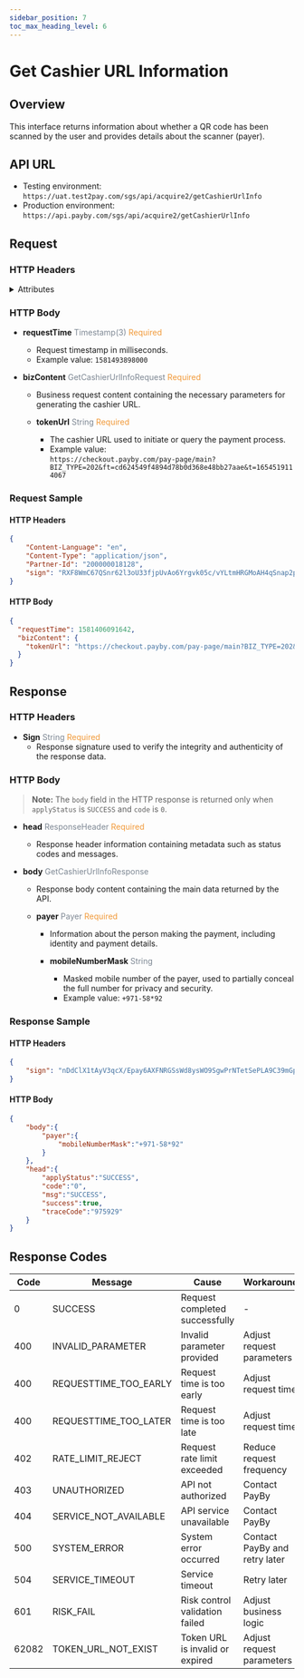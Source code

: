 ```yaml
---
sidebar_position: 7
toc_max_heading_level: 6
---
```



# Get Cashier URL Information

## Overview

This interface returns information about whether a QR code has been scanned by the user and provides details about the scanner (payer).

## API URL

- Testing environment: `https://uat.test2pay.com/sgs/api/acquire2/getCashierUrlInfo`
- Production environment: `https://api.payby.com/sgs/api/acquire2/getCashierUrlInfo`

## Request

### HTTP Headers

<details>
  <summary>Attributes</summary>
  <RequestHeader/>
</details>

### HTTP Body

- **requestTime** <font color='#7d8793'>Timestamp(3)</font> <font color='#f19938'>Required</font>  
  - Request timestamp in milliseconds.  
  - Example value: `1581493898000`

- **bizContent** <font color='#7d8793'>GetCashierUrlInfoRequest</font> <font color='#f19938'>Required</font>  
  - Business request content containing the necessary parameters for generating the cashier URL.

  - **tokenUrl** <font color='#7d8793'>String</font> <font color='#f19938'>Required</font>  
    - The cashier URL used to initiate or query the payment process.  
    - Example value:  
      `https://checkout.payby.com/pay-page/main?BIZ_TYPE=202&ft=cd624549f4894d78b0d368e48bb27aae&t=1654519114067`

### Request Sample

#### HTTP Headers

```json
{
    "Content-Language": "en",
    "Content-Type": "application/json",
    "Partner-Id": "200000018128",
    "sign": "RXF8WmC67QSnr62l3oU33fjpUvAo6Yrgvk05c/vYLtmHRGMoAH4qSnap2pto3mY7KgyP5wkNUsyQXJ/ZwbfccSONLb5zA7Z7q74IsOwdJw3BKXxVWr4tfjkA02Pfcp0cZWjE/Y8jTcbtgdc5VI90LNmkgPWbrSlDbNW8p3NlhnKg+Xfl95SgMBPF9afttsU/2a5jLnZXSVcXoSthxpJ6XkZwd45+jhOjBguT+IC8uLVSNRvwDisRGgf9PYv39OH6ITEhbY2sgjkdzBZBOZlt7awy2vkMEsePsuafwrNhuz7xzjj55PzNzk8+zCUu/791OhC/eFUyGimtDw5mX9cyQw=="
}
```

#### HTTP Body

```json
{
  "requestTime": 1581406091642,
  "bizContent": {
    "tokenUrl": "https://checkout.payby.com/pay-page/main?BIZ_TYPE=202&ft=cd624549f4894d78b0d368e48bb27aae&t=1654519114067"
  }
}
```

## Response

### HTTP Headers

- **Sign** <font color='#7d8793'>String</font> <font color='#f19938'>Required</font>  
  - Response signature used to verify the integrity and authenticity of the response data.

### HTTP Body

> **Note:** The `body` field in the HTTP response is returned only when `applyStatus` is `SUCCESS` and `code` is `0`.

- **head** <font color='#7d8793'>ResponseHeader</font> <font color='#f19938'>Required</font>  
  - Response header information containing metadata such as status codes and messages.

- **body** <font color='#7d8793'>GetCashierUrlInfoResponse</font>  
  - Response body content containing the main data returned by the API.

  - **payer** <font color='#7d8793'>Payer</font> <font color='#f19938'>Required</font>  
    - Information about the person making the payment, including identity and payment details.

    - **mobileNumberMask** <font color='#7d8793'>String</font>  
      - Masked mobile number of the payer, used to partially conceal the full number for privacy and security.  
      - Example value: `+971-58*92`

### Response Sample

#### HTTP Headers

```json
{
	"sign": "nDdClX1tAyV3qcX/Epay6AXFNRGSsWd8ysWO9SgwPrNTetSePLA9C39mGp6qRbjJeqXLEnYLwSkBu5eKdtyVX3tflGLiV2kvRjVfYpTCjXdVL2Pcnv2w+ghjHe2jL988iklk7q5AjAgdtXNphpHcTes9pk6W3bVCbvijH6at0fExUtZ91L1LrnPGELT1IJm/lFW3w4KLh0Gxs7FzDPI9RDfUemObNlRzV8kCtkWahwPgs/hBnS69GyYDKN7ihQX2UiLuP239wl6IA+VG/ZZKHPhLs8bbuOS+LKWORIp6jRt+JsAx7c/Ot1RNyOnHKxPRKJ8bVTohEp39yUz/HwG8oA=="
}
```

#### HTTP Body

```json
{
    "body":{
        "payer":{
            "mobileNumberMask":"+971-58*92"
        }
    },
    "head":{
        "applyStatus":"SUCCESS",
        "code":"0",
        "msg":"SUCCESS",
        "success":true,
        "traceCode":"975929"
    }
}
```

## Response Codes

| Code  | Message               | Cause                           | Workaround                    |
| ----- | --------------------- | ------------------------------- | ----------------------------- |
| 0     | SUCCESS               | Request completed successfully  | -                             |
| 400   | INVALID_PARAMETER     | Invalid parameter provided      | Adjust request parameters     |
| 400   | REQUESTTIME_TOO_EARLY | Request time is too early       | Adjust request time           |
| 400   | REQUESTTIME_TOO_LATER | Request time is too late        | Adjust request time           |
| 402   | RATE_LIMIT_REJECT     | Request rate limit exceeded     | Reduce request frequency      |
| 403   | UNAUTHORIZED          | API not authorized              | Contact PayBy                 |
| 404   | SERVICE_NOT_AVAILABLE | API service unavailable         | Contact PayBy                 |
| 500   | SYSTEM_ERROR          | System error occurred           | Contact PayBy and retry later |
| 504   | SERVICE_TIMEOUT       | Service timeout                 | Retry later                   |
| 601   | RISK_FAIL             | Risk control validation failed  | Adjust business logic         |
| 62082 | TOKEN_URL_NOT_EXIST   | Token URL is invalid or expired | Adjust request parameters     |

